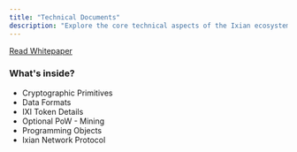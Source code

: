 ```yaml
---
title: "Technical Documents"
description: "Explore the core technical aspects of the Ixian ecosystem, including cryptographic foundations, data structures, protocols, and more."
---
```


<a href="/Ixian_DLT_Whitepaper_v0.9.4_PreRelease.pdf" target="_blank" rel="noopener noreferrer">
  Read Whitepaper
</a>

### What's inside?
- Cryptographic Primitives
- Data Formats
- IXI Token Details
- Optional PoW - Mining
- Programming Objects
- Ixian Network Protocol

